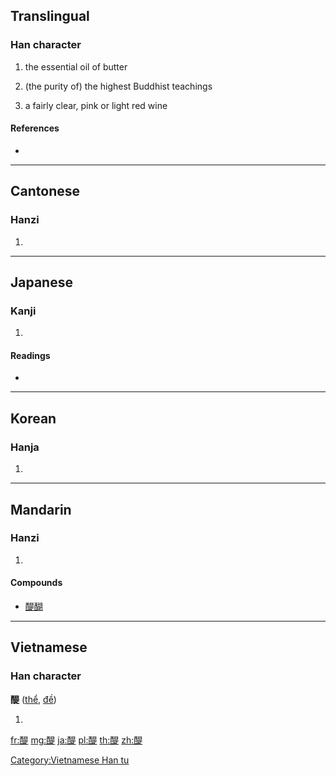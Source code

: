 {{character info/new}}
==Translingual==

===Han character===
{{Han char|rn=164|rad=酉|as=09|sn=16|four=16681|canj=MWAMO|ids=⿰酉是}}

# the essential oil of butter
# {{lb|mul|metaphorical}} (the purity of) the highest Buddhist teachings
# a fairly clear, pink or light red wine

====References====
* {{Han ref|kx=1285.090|dkj=39924|dj=1785.100|hdz=63589.100|uh=918D|ud=37261|bh=EBDB|bd=60379}}

----

==Cantonese==

===Hanzi===
{{yue-hanzi|jyut=|y=tai4}}

# {{defn|lang=yue|sort=酉09}}

----

==Japanese==

===Kanji===
{{ja-kanji|grade=|rs=酉09}}

# {{defn|lang=ja|sort=酉09}}

====Readings====
* {{ja-readings|on=[[てい]] (tei), [[たい]] (tai), [[だい]] (dai)|kun=|nanori=}}

----

==Korean==

===Hanja===
{{ko-hanja|hangeul=제|eumhun=|rv=je|mr=che|y=cey}}

# {{defn|lang=ko|sort=酉09}}

----

==Mandarin==

===Hanzi===
{{cmn-hanzi|pin=[[tí]] ([[ti2]])|wg=t'i<sup>2</sup>}}

# {{defn|lang=cmn|sort=酉09}}

====Compounds====
* [[醍醐]]

----

==Vietnamese==

===Han character===
'''醍''' ([[thể]], [[đề]])

# {{defn|vi}}

[[Category:Vietnamese Han tu]]

[[fr:醍]]
[[mg:醍]]
[[ja:醍]]
[[pl:醍]]
[[th:醍]]
[[zh:醍]]
